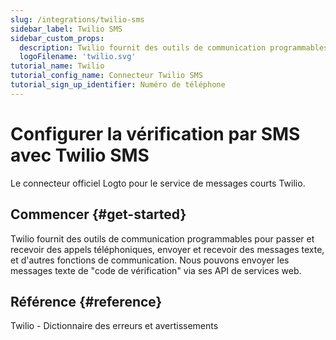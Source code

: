 ```yaml
---
slug: /integrations/twilio-sms
sidebar_label: Twilio SMS
sidebar_custom_props:
  description: Twilio fournit des outils de communication programmables pour les appels téléphoniques et les messages.
  logoFilename: 'twilio.svg'
tutorial_name: Twilio
tutorial_config_name: Connecteur Twilio SMS
tutorial_sign_up_identifier: Numéro de téléphone
---
```




# Configurer la vérification par SMS avec Twilio SMS

Le connecteur officiel Logto pour le service de messages courts Twilio.

<GuideTip />

## Commencer \{#get-started}

Twilio fournit des outils de communication programmables pour passer et recevoir des appels téléphoniques, envoyer et recevoir des messages texte, et d'autres fonctions de communication. Nous pouvons envoyer les messages texte de "code de vérification" via ses API de services web.

<Integration />

## Référence \{#reference}

<Url href="https://www.twilio.com/docs/api/errors">
  Twilio - Dictionnaire des erreurs et avertissements
</Url>
